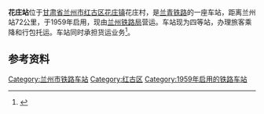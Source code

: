 {{Distinguish|花庄站 (北京市)|花家庄站}}
{{Infobox China railway station
|车站名称 = 花庄站
|eng_name = Huazhuang Railway Station
|图片 = Huazhuang Train Station (868235086).jpg
|图片介绍 = 车站站牌（2007年）
|车站代码 = 43433<ref>{{cite book|title=中华人民共和国铁路车站代码（GB/T 10302-2010）|publisher=中国标准出版社|year=2010|isbn=155066140495|ignore-isbn-error=true|pages=15}}</ref>
|电报码 = HZJ<ref>{{cite book|author=铁道部电子计算技术中心, 铁道部运输局|title=铁路车站站名代码表：TMIS使用|publisher=中国铁道出版社|location=北京|year=1998|isbn=9787113030995|pages=99}}</ref>
|拼音码 = HZH
|address = [[甘肃省|甘肃省]][[兰州市|兰州市]][[红古区|红古区]][[花庄镇|花庄镇]]花庄村
|coordinates = {{coord|36.190094|103.165835|display=inline,title}}
|线路 = [[兰青铁路|兰青铁路]]
|车站等级 = [[四等站_(中铁)|四等站]]
}}
'''花庄站'''位于[[甘肃省|甘肃省]][[兰州市|兰州市]][[红古区|红古区]][[花庄镇|花庄镇]]花庄村，是[[兰青铁路|兰青铁路]]的一座车站，距离兰州站72公里，于1959年启用，现由[[兰州铁路局|兰州铁路局]]营运。车站现为四等站，办理旅客乘降和行包托运。车站同时承担货运业务<ref>{{cite book|title=中国铁路站名词典|author=孙本祥|publisher=中国铁道出版社|date=2003年4月}}</ref>。

== 参考资料 ==
{{reflist}}

{{兰青铁路}}

{{China-rail-stub}}
[[Category:兰州市铁路车站|Category:兰州市铁路车站]]
[[Category:红古区|Category:红古区]]
[[Category:1959年启用的铁路车站|Category:1959年启用的铁路车站]]